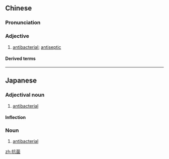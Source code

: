 ==Chinese==
{{zh-forms}}

===Pronunciation===
{{zh-pron
|m=kàng菌
|c=kong3 kwan2
|cat=a
}}

===Adjective===
{{zh-adj}}

# [[antibacterial]]; [[antiseptic]]

====Derived terms====
{{zh-der|抗菌素}}

----

==Japanese==
{{ja-kanjitab|こう|きん|yomi=o}}

===Adjectival noun===
{{ja-adj|decl=な|こうきん}}

# [[antibacterial]]

====Inflection====
{{ja-na|こうきん}}

===Noun===
{{ja-noun|こうきん}}

# [[antibacterial]]

[[zh:抗菌]]